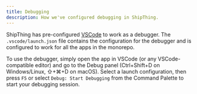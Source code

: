 ```yaml
---
title: Debugging
description: How we've configured debugging in ShipThing.
---
```


ShipThing has pre-configured [VSCode](https://code.visualstudio.com/) to work as a debugger. The `.vscode/launch.json` file contains the configuration for the debugger and is configured to work for all the apps in the monorepo.

To use the debugger, simply open the app in VSCode (or any VSCode-compatible editor) and go to the Debug panel (Ctrl+Shift+D on Windows/Linux, ⇧+⌘+D on macOS). Select a launch configuration, then press `F5` or select `Debug: Start Debugging` from the Command Palette to start your debugging session.
